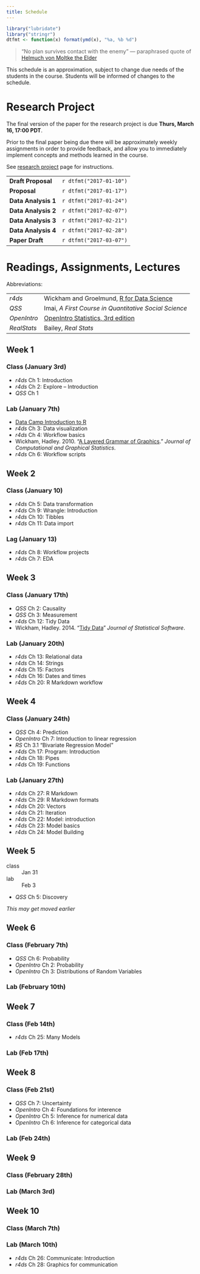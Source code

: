 ```yaml
---
title: Schedule
---
```


```r
library("lubridate")
library("stringr")
dtfmt <- function(x) format(ymd(x), "%a, %b %d")
```


> "No plan survives contact with the enemy"
> --- paraphrased quote of [Helmuch von Moltke the Elder](https://en.wikiquote.org/wiki/Helmuth_von_Moltke_the_Elder)


This schedule is an approximation, subject to change due needs of the students in the course.
Students will be informed of changes to the schedule.


# Research Project 

The final version of the paper for the research project is due **Thurs, March 16, 17:00 PDT**.

Prior to the final paper being due there will be approximately weekly assignments in order to provide feedback, and allow you to immediately implement concepts and methods learned in the course. 

See [research project](research_project.html) page for instructions.

-------------------  ---------------------------
**Draft Proposal**   `r dtfmt("2017-01-10")`
**Proposal**         `r dtfmt("2017-01-17")`
**Data Analysis 1**  `r dtfmt("2017-01-24")`
**Data Analysis 2**  `r dtfmt("2017-02-07")`
**Data Analysis 3**  `r dtfmt("2017-02-21")`
**Data Analysis 4**  `r dtfmt("2017-02-28")`
**Paper Draft**      `r dtfmt("2017-03-07")`
-------------------  ---------------------------



# Readings, Assignments, Lectures

Abbreviations:

------------- ----------------------------------------------------------------------------------------------------------------------------------------
*r4ds*        Wickham and Groelmund, [R for Data Science](http://r4ds.had.co.nz/)
*QSS*          Imai, *A First Course in Quantitative Social Science*
*OpenIntro*    [OpenIntro Statistics, 3rd edition](https://www.openintro.org/stat/textbook.php?stat_book=os)
*RealStats*    Bailey, *Real Stats*
------------- ----------------------------------------------------------------------------------------------------------------------------------------

## Week 1

### Class (January 3rd)

- *r4ds* Ch 1: Introduction
- *r4ds* Ch 2: Explore -- Introduction
- *QSS* Ch 1

### Lab (January 7th)

- [Data Camp Introduction to R](https://www.datacamp.com/courses/free-introduction-to-r)
- *r4ds* Ch 3: Data visualization
- *r4ds* Ch 4: Workflow basics
- Wickham, Hadley. 2010. "[A Layered Grammar of Graphics](http://vita.had.co.nz/papers/layered-grammar.html)." *Journal of Computational and Graphical Statistics*.
- *r4ds* Ch 6: Workflow scripts

## Week 2

### Class (January 10)

- *r4ds* Ch 5: Data transformation
- *r4ds* Ch 9: Wrangle: Introduction
- *r4ds* Ch 10: Tibbles
- *r4ds* Ch 11: Data import

### Lag (January 13)

- *r4ds* Ch 8: Workflow projects
- *r4ds* Ch 7: EDA

## Week 3

### Class (January 17th)

- *QSS* Ch 2: Causality
- *QSS* Ch 3: Measurement
- *r4ds* Ch 12: Tidy Data
- Wickham, Hadley. 2014. "[Tidy Data](http://vita.had.co.nz/papers/layered-grammar.html)" *Journal of Statistical Software*.


### Lab (January 20th)

- *r4ds* Ch 13: Relational data
- *r4ds* Ch 14: Strings
- *r4ds* Ch 15: Factors
- *r4ds* Ch 16: Dates and times
- *r4ds* Ch 20: R Markdown workflow


## Week 4

### Class (January 24th)

- *QSS* Ch 4: Prediction
- *OpenIntro* Ch 7: Introduction to linear regression
- *RS* Ch 3.1 "Bivariate Regression Model"
- *r4ds* Ch 17: Program: Introduction
- *r4ds* Ch 18: Pipes
- *r4ds* Ch 19: Functions


### Lab (January 27th)

- *r4ds* Ch 27: R Markdown
- *r4ds* Ch 29: R Markdown formats
- *r4ds* Ch 20: Vectors
- *r4ds* Ch 21: Iteration
- *r4ds* Ch 22: Model: introduction
- *r4ds* Ch 23: Model basics
- *r4ds* Ch 24: Model Building

## Week 5

class
:   Jan 31

lab
:   Feb 3

- *QSS* Ch 5: Discovery

*This may get moved earlier*

## Week 6

### Class (February 7th)

- *QSS* Ch 6: Probability
- *OpenIntro* Ch 2: Probability
- *OpenIntro* Ch 3: Distributions of Random Variables

### Lab (February 10th)


## Week 7

### Class (Feb 14th)


- *r4ds* Ch 25: Many Models

### Lab (Feb 17th)

## Week 8

### Class (Feb 21st)

- *QSS* Ch 7: Uncertainty
- *OpenIntro* Ch 4: Foundations for interence
- *OpenIntro* Ch 5: Inference for numerical data
- *OpenIntro* Ch 6: Inference for categorical data

### Lab (Feb 24th)

## Week 9

### Class (February 28th)


### Lab (March 3rd)


## Week 10

### Class (March 7th)


### Lab (March 10th)

- *r4ds* Ch 26: Communicate: Introduction
- *r4ds* Ch 28: Graphics for communication


